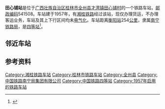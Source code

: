 {{noteTA
|1=zh-cn:始发车次; zh-hk:列車班次;
|2=zh-cn:车次; zh-hk:班次;
}}
{{Infobox China railway station
|车站名称 = 田心铺站
|图片 = No-station-image.jpg
|图片介绍 = 
|车站名称拼音 = Tianxinpu
|英文名称 = Tianxinpu Railway Station
|车站代码 = 36113<ref>{{cite book|title=中华人民共和国铁路车站代码（GB/T 10302-2010）|publisher=中国标准出版社|year=2010|isbn=155066140495|ignore-isbn-error=true|pages=35}}</ref>
|电报码 = TOZ<ref>{{cite book|author=铁道部电子计算技术中心, 铁道部运输局|title=铁路车站站名代码表：TMIS使用|publisher=中国铁道出版社|location=北京|year=1998|isbn=9787113030995|pages=77}}</ref><ref>{{cite book|author=[[中华人民共和国铁道部|中华人民共和国铁道部]]|title=铁路电报站名略号（2012）|publisher=中国铁道出版社|location=北京|year=2012|unified=15113·3468|pages=126}}</ref>
|拼音码 = TXP
|车站地址 = [[广西壮族自治区|广西壮族自治区]][[桂林市|桂林市]][[全州县|全州县]][[才湾镇|才湾镇]]田心村
|坐标 = {{coord|25|56|10|N|110|54|10|E|display=inline,title}}
|归属 = [[南宁铁路局|南宁铁路局]][[桂林车务段|桂林车务段]]
|线路 = [[湘桂铁路|湘桂铁路]]
|车站等级 = [[四等站_(中铁)|四等站]]
}}
'''田心铺站'''是位于[[广西壮族自治区|广西壮族自治区]][[桂林市|桂林市]][[全州县|全州县]][[才湾镇|才湾镇]][[田心铺村|田心铺村]]的一个铁路车站，[[邮政编码|邮政编码]]541508。车站建于1957年，有[[湘桂铁路|湘桂铁路]]经过该站，现仅办理货运，不办理客运业务，车站及其上下行区间均未[[电气化|电气化]]。车站距离[[衡阳站|衡阳站]]254[[公里|公里]]，隶属[[南宁铁路局|南宁铁路局]]，是[[四等站_(中铁)|四等站]]<ref>{{Cite book|title=中国铁路站名词典|last=孙本祥主编|first=|publisher=北京：[[中国铁道出版社|中国铁道出版社]]|year=2003.04|isbn=7-113-03941-3|location=|pages=480}}</ref>。

==邻近车站==
{{start rail box|[[中国铁路|中国铁路]]}}
{{s-inop|[[才湾站|才湾站]]|{{站|衡阳}}方向}}
{{s-line|[[湘桂铁路|湘桂铁路]]<br />← 6km 田心铺站 8km →}}
{{s-inop|[[绍水站|绍水站]]|{{站|隘口}}方向}}
{{end box}}

==参考资料==
{{reflist}}

{{湘桂铁路}}

[[Category:湘桂铁路车站|Category:湘桂铁路车站]]
[[Category:桂林市铁路车站|Category:桂林市铁路车站]]
[[Category:全州县|Category:全州县]]
[[Category:中国铁路南宁局集团有限公司|Category:中国铁路南宁局集团有限公司]]
[[Category:中国铁路四等站|Category:中国铁路四等站]]
[[Category:1957年启用的铁路车站|Category:1957年启用的铁路车站]]


{{铁路车站小作品}}
{{广西小作品}}